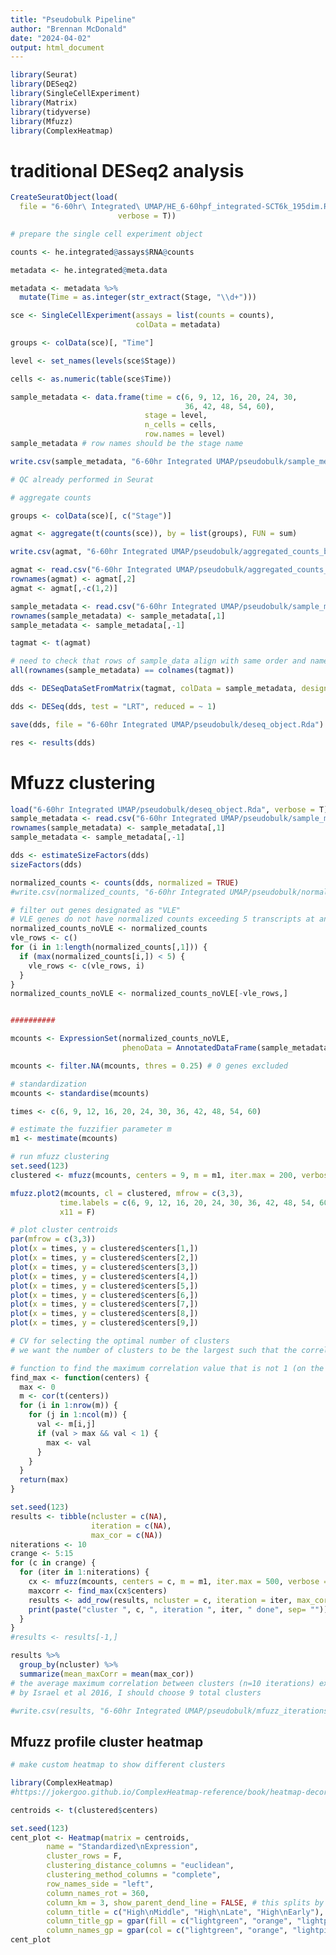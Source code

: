 ```yaml
---
title: "Pseudobulk Pipeline"
author: "Brennan McDonald"
date: "2024-04-02"
output: html_document
---
```


```r
library(Seurat)
library(DESeq2)
library(SingleCellExperiment)
library(Matrix)
library(tidyverse)
library(Mfuzz)
library(ComplexHeatmap)
```



# traditional DESeq2 analysis

```r
CreateSeuratObject(load(
  file = "6-60hr\ Integrated\ UMAP/HE_6-60hpf_integrated-SCT6k_195dim.Rda", 
                        verbose = T))
```

```r
# prepare the single cell experiment object

counts <- he.integrated@assays$RNA@counts

metadata <- he.integrated@meta.data

metadata <- metadata %>% 
  mutate(Time = as.integer(str_extract(Stage, "\\d+")))

sce <- SingleCellExperiment(assays = list(counts = counts),
                            colData = metadata)

groups <- colData(sce)[, "Time"]
```

```r
level <- set_names(levels(sce$Stage))

cells <- as.numeric(table(sce$Time))

sample_metadata <- data.frame(time = c(6, 9, 12, 16, 20, 24, 30, 
                                       36, 42, 48, 54, 60),
                              stage = level,
                              n_cells = cells, 
                              row.names = level)
sample_metadata # row names should be the stage name

write.csv(sample_metadata, "6-60hr Integrated UMAP/pseudobulk/sample_metadata-full_aggregate.csv")
```

```r
# QC already performed in Seurat
```

```r
# aggregate counts

groups <- colData(sce)[, c("Stage")]

agmat <- aggregate(t(counts(sce)), by = list(groups), FUN = sum)

write.csv(agmat, "6-60hr Integrated UMAP/pseudobulk/aggregated_counts_by-stage.csv")
```


```r
agmat <- read.csv("6-60hr Integrated UMAP/pseudobulk/aggregated_counts_by-stage.csv")
rownames(agmat) <- agmat[,2]
agmat <- agmat[,-c(1,2)]

sample_metadata <- read.csv("6-60hr Integrated UMAP/pseudobulk/sample_metadata-full_aggregate.csv")
rownames(sample_metadata) <- sample_metadata[,1]
sample_metadata <- sample_metadata[,-1]

tagmat <- t(agmat)

# need to check that rows of sample_data align with same order and names of the columns of the counts table
all(rownames(sample_metadata) == colnames(tagmat))
```

```r
dds <- DESeqDataSetFromMatrix(tagmat, colData = sample_metadata, design = ~ time)

dds <- DESeq(dds, test = "LRT", reduced = ~ 1)

save(dds, file = "6-60hr Integrated UMAP/pseudobulk/deseq_object.Rda")

res <- results(dds)
```



# Mfuzz clustering

```r
load("6-60hr Integrated UMAP/pseudobulk/deseq_object.Rda", verbose = T) # the data in here had already been normalized
sample_metadata <- read.csv("6-60hr Integrated UMAP/pseudobulk/sample_metadata-full_aggregate.csv")
rownames(sample_metadata) <- sample_metadata[,1]
sample_metadata <- sample_metadata[,-1]

dds <- estimateSizeFactors(dds)
sizeFactors(dds)

normalized_counts <- counts(dds, normalized = TRUE)
#write.csv(normalized_counts, "6-60hr Integrated UMAP/pseudobulk/normalized_counts.csv")
```

```r
# filter out genes designated as "VLE"
# VLE genes do not have normalized counts exceeding 5 transcripts at any timepoint in the timecourse
normalized_counts_noVLE <- normalized_counts
vle_rows <- c()
for (i in 1:length(normalized_counts[,1])) {
  if (max(normalized_counts[i,]) < 5) {
    vle_rows <- c(vle_rows, i)
  }
}
normalized_counts_noVLE <- normalized_counts_noVLE[-vle_rows,]


##########

mcounts <- ExpressionSet(normalized_counts_noVLE, 
                         phenoData = AnnotatedDataFrame(sample_metadata))

mcounts <- filter.NA(mcounts, thres = 0.25) # 0 genes excluded

# standardization
mcounts <- standardise(mcounts)
```

```r
times <- c(6, 9, 12, 16, 20, 24, 30, 36, 42, 48, 54, 60)

# estimate the fuzzifier parameter m
m1 <- mestimate(mcounts)

# run mfuzz clustering
set.seed(123)
clustered <- mfuzz(mcounts, centers = 9, m = m1, iter.max = 200, verbose = T)

mfuzz.plot2(mcounts, cl = clustered, mfrow = c(3,3), 
           time.labels = c(6, 9, 12, 16, 20, 24, 30, 36, 42, 48, 54, 60), 
           x11 = F)

# plot cluster centroids
par(mfrow = c(3,3))
plot(x = times, y = clustered$centers[1,])
plot(x = times, y = clustered$centers[2,])
plot(x = times, y = clustered$centers[3,])
plot(x = times, y = clustered$centers[4,])
plot(x = times, y = clustered$centers[5,])
plot(x = times, y = clustered$centers[6,])
plot(x = times, y = clustered$centers[7,])
plot(x = times, y = clustered$centers[8,])
plot(x = times, y = clustered$centers[9,])
```

```r
# CV for selecting the optimal number of clusters
# we want the number of clusters to be the largest such that the correlation between any pair of cluster centroids is less than r=0.85

# function to find the maximum correlation value that is not 1 (on the diagonal)
find_max <- function(centers) {
  max <- 0
  m <- cor(t(centers))
  for (i in 1:nrow(m)) {
    for (j in 1:ncol(m)) {
      val <- m[i,j]
      if (val > max && val < 1) {
        max <- val
      }
    }
  }
  return(max)
}

set.seed(123)
results <- tibble(ncluster = c(NA),
                  iteration = c(NA),
                  max_cor = c(NA))
niterations <- 10
crange <- 5:15
for (c in crange) {
  for (iter in 1:niterations) {
    cx <- mfuzz(mcounts, centers = c, m = m1, iter.max = 500, verbose = F)
    maxcorr <- find_max(cx$centers)
    results <- add_row(results, ncluster = c, iteration = iter, max_cor = maxcorr)
    print(paste("cluster ", c, ", iteration ", iter, " done", sep= ""))
  }
}
#results <- results[-1,]

results %>% 
  group_by(ncluster) %>% 
  summarize(mean_maxCorr = mean(max_cor))
# the average maximum correlation between clusters (n=10 iterations) exceeds 0.85 when the total number of clusters is 10
# by Israel et al 2016, I should choose 9 total clusters

#write.csv(results, "6-60hr Integrated UMAP/pseudobulk/mfuzz_iterations.csv")
```

## Mfuzz profile cluster heatmap

```r
# make custom heatmap to show different clusters

library(ComplexHeatmap)
#https://jokergoo.github.io/ComplexHeatmap-reference/book/heatmap-decoration.html

centroids <- t(clustered$centers)

set.seed(123)
cent_plot <- Heatmap(matrix = centroids,
        name = "Standardized\nExpression",
        cluster_rows = F,
        clustering_distance_columns = "euclidean",
        clustering_method_columns = "complete",
        row_names_side = "left",
        column_names_rot = 360, 
        column_km = 3, show_parent_dend_line = FALSE, # this splits by kmeans clustering; three clusters splits by the three groupings of profiles
        column_title = c("High\nMiddle", "High\nLate", "High\nEarly"),
        column_title_gp = gpar(fill = c("lightgreen", "orange", "lightpink")),
        column_names_gp = gpar(col = c("lightgreen", "orange", "lightpink")))
cent_plot
```


